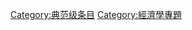 {{catmore1|[[Wikipedia:经济学专题|Wikipedia:经济学专题]]}}
{{Articles by Quality|topic=经济学|project=经济学|format=TOC}}
{{emptycat}}

[[Category:典范级条目|Category:典范级条目]]
[[Category:經濟學專題|Category:經濟學專題]]